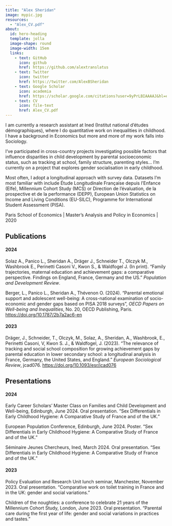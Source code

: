 ---
title: "Alex Sheridan"
image: mypic.jpg
resources: 
  - "Alex_CV.pdf"
about:
  id: hero-heading
  template: jolla
  image-shape: round
  image-width: 15em
  links: 
    - text: GitHub
      icon: github
      href: https://github.com/alextranslatus
    - text: Twitter
      icon: twitter
      href: https://twitter.com/AlexBSheridan
    - text: Google Scholar
      icon: academia
      href: https://scholar.google.com/citations?user=9yPrLBIAAAAJ&hl=en&oi=sra
    - text: CV
      icon: file-text
      href: Alex_CV.pdf
---

::: {#hero-heading}
I am currently a research assistant at Ined (Institut national d'études démographiques), where I do quantitative work on inequalities in childhood. I have a background in Economics but more and more of my work falls into Sociology.

I've participated in cross-country projects investigating possible factors that influence disparities in child development by parental socioeconomic status, such as tracking at school, family structure, parenting styles... I'm currently on a project that explores gender socialisation in early childhood.

Most often, I adopt a longitudinal approach with survey data. Datasets I'm most familiar with include Étude Longitudinale Française depuis l'Enfance (Elfe), Millennium Cohort Study (MCS) or Direction de l'évaluation, de la prospective et de la performance (DEPP), European Union Statistics on Income and Living Conditions (EU-SILC), Programme for International Student Assessment (PISA).

Paris School of Economics \| Master's Analysis and Policy in Economics \| 2020
:::

## Publications

#### 2024

Solaz A., Panico L., Sheridan A., Dräger J., Schneider T., Olczyk M., Washbrook E., Perinetti Casoni V., Kwon S., & Waldfogel J. (In print). "Family trajectories, maternal education and achievement gaps: a comparative perspective. Findings on England, France, Germany and the US." *Population and Development Review*.

Berger, L., Panico L., Sheridan A., Thévenon O. (2024). "Parental emotional support and adolescent well-being: A cross-national examination of socio-economic and gender gaps based on PISA 2018 surveys", *OECD Papers on Well-being and Inequalities*, No. 20, OECD Publishing, Paris. <https://doi.org/10.1787/2b7a2ac6-en>

#### 2023

Dräger, J., Schneider, T., Olczyk, M., Solaz, A., Sheridan, A., Washbrook, E., Perinetti Casoni, V, Kwon S. J., & Waldfogel, J. (2023). "The relevance of tracking and social school composition for growing achievement gaps by parental education in lower secondary school: a longitudinal analysis in France, Germany, the United States, and England." *European Sociological Review*, jcad076. <https://doi.org/10.1093/esr/jcad076>

## Presentations

#### 2024

Early Career Scholars' Master Class on Families and Child Development and Well-being, Edinburgh, June 2024. Oral presentation. "Sex Differentials in Early Childhood Hygiene: A Comparative Study of France and of the UK."

European Population Conference, Edinburgh, June 2024. Poster. "Sex Differentials in Early Childhood Hygiene: A Comparative Study of France and of the UK."

Séminaire Jeunes Chercheurs, Ined, March 2024. Oral presentation. "Sex Differentials in Early Childhood Hygiene: A Comparative Study of France and of the UK."

#### 2023

Policy Evaluation and Research Unit lunch seminar, Manchester, November 2023. Oral presentation. "Comparative work on toilet training in France and in the UK: gender and social variations."

Children of the noughties: a conference to celebrate 21 years of the Millennium Cohort Study, London, June 2023. Oral presentation. "Parental care during the first year of life: gender and social variations in practices and tastes."
